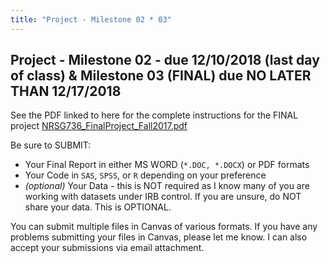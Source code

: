 ```yaml
---
title: "Project - Milestone 02 * 03"
---
```


## Project - Milestone 02 - due 12/10/2018 (last day of class) & Milestone 03 (FINAL) due NO LATER THAN 12/17/2018

See the PDF linked to here for the complete instructions for the FINAL project [NRSG736_FinalProject_Fall2017.pdf](NRSG736_FinalProject_Fall2017.pdf)

Be sure to SUBMIT:

* Your Final Report in either MS WORD (`*.DOC, *.DOCX`) or PDF formats
* Your Code in `SAS`, `SPSS`, or `R` depending on your preference
* _(optional)_ Your Data - this is NOT required as I know many of you are working with datasets under IRB control. If you are unsure, do NOT share your data. This is OPTIONAL.

You can submit multiple files in Canvas of various formats. If you have any problems submitting your files in Canvas, please let me know. I can also accept your submissions via email attachment.

